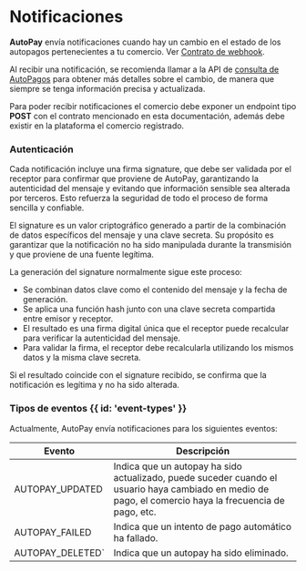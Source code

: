 
<HeroPattern />

# Notificaciones

**AutoPay** envía notificaciones cuando hay un cambio en el estado de los autopagos pertenecientes a tu comercio. Ver [Contrato de webhook](/autopay/contracts/webhook).

Al recibir una notificación, se recomienda llamar a la API de [consulta de AutoPagos](/autopay/autopay-api) para obtener más detalles sobre el cambio,
de manera que siempre se tenga información precisa y actualizada.

Para poder recibir notificaciones el comercio debe exponer un endpoint tipo **POST** con el contrato mencionado en esta documentación, además debe existir en la plataforma el comercio registrado.

### Autenticación

Cada notificación incluye una firma signature, que debe ser validada por el receptor para confirmar que proviene de
AutoPay, garantizando la autenticidad del mensaje y evitando que información sensible sea alterada por terceros. Esto refuerza la seguridad de todo el proceso de forma sencilla y confiable.

El signature es un valor criptográfico generado a partir de la combinación de datos específicos del mensaje y una
clave secreta. Su propósito es garantizar que la notificación no ha sido manipulada durante la transmisión y que
proviene de una fuente legítima.

La generación del signature normalmente sigue este proceso:
- Se combinan datos clave como el contenido del mensaje y la fecha de generación.
- Se aplica una función hash junto con una clave secreta compartida entre emisor y receptor.
- El resultado es una firma digital única que el receptor puede recalcular para verificar la autenticidad del mensaje.
- Para validar la firma, el receptor debe recalcularla utilizando los mismos datos y la misma clave secreta.

Si el resultado coincide con el signature recibido, se confirma que la notificación es legítima y no ha sido alterada.

### Tipos de eventos {{ id: 'event-types' }}
Actualmente, AutoPay envía notificaciones para los siguientes eventos:

| Evento           | Descripción                                                                                                                                             |
|------------------|---------------------------------------------------------------------------------------------------------------------------------------------------------|
| AUTOPAY_UPDATED  | Indica que un autopay ha sido actualizado, puede suceder cuando el usuario haya cambiado en medio de pago, el comercio haya la frecuencia de pago, etc. |
| AUTOPAY_FAILED   | Indica que un intento de pago automático ha fallado.                                                                                                    |
| AUTOPAY_DELETED` | Indica que un autopay ha sido eliminado.                                                                                                                |